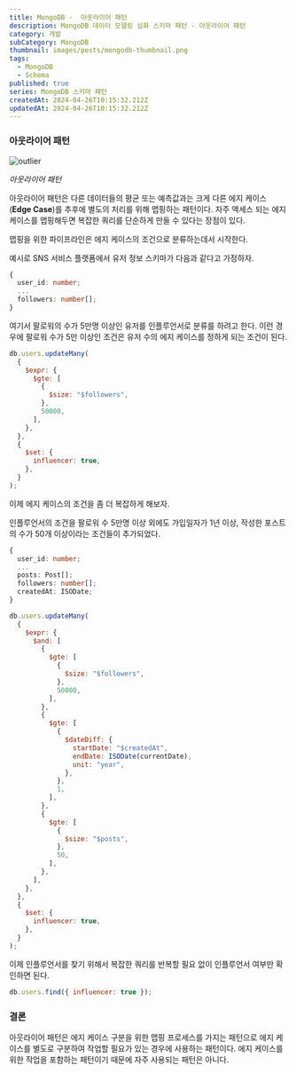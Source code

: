 ```yaml
---
title: MongoDB -  아웃라이어 패턴
description: MongoDB 데이터 모델링 심화 스키마 패턴 - 아웃라이어 패턴
category: 개발
subCategory: MongoDB
thumbnail: images/posts/mongodb-thumbnail.png
tags:
  - MongoDB
  - Schema
published: true
series: MongoDB 스키마 패턴
createdAt: 2024-04-26T10:15:32.212Z
updatedAt: 2024-04-26T10:15:32.212Z
---
```


### 아웃라이어 패턴

![outlier](/images/posts/mongodb-outlier/outlier.png)

_아웃라이어 패턴_

아웃라이어 패턴은 다른 데이터들의 평균 또는 예측값과는 크게 다른 에지 케이스(<strong>Edge Case</strong>)를 추후에 별도의 처리를 위해 맵핑하는 패턴이다. 자주 액세스 되는 에지 케이스를 맵핑해두면 복잡한 쿼리를 단순하게 만들 수 있다는 장점이 있다.

맵핑을 위한 파이프라인은 에지 케이스의 조건으로 분류하는데서 시작한다.

예시로 SNS 서비스 플랫폼에서 유저 정보 스키마가 다음과 같다고 가정하자.

```typescript
{
  user_id: number;
  ...
  followers: number[];
}
```

여기서 팔로워의 수가 5만명 이상인 유저를 인플루언서로 분류를 하려고 한다. 이런 경우에 팔로워 수가 5만 이상인 조건은 유저 수의 에지 케이스를 정하게 되는 조건이 된다.

```javascript
db.users.updateMany(
  {
    $expr: {
      $gte: [
        {
          $size: "$followers",
        },
        50000,
      ],
    },
  },
  {
    $set: {
      influencer: true,
    },
  }
);
```

이제 에지 케이스의 조건을 좀 더 복잡하게 해보자.

인플루언서의 조건을 팔로워 수 5만명 이상 외에도 가입일자가 1년 이상, 작성한 포스트의 수가 50개 이상이라는 조건들이 추가되었다.

```typescript
{
  user_id: number;
  ...
  posts: Post[];
  followers: number[];
  createdAt: ISODate;
}
```

```javascript
db.users.updateMany(
  {
    $expr: {
      $and: [
        {
          $gte: [
            {
              $size: "$followers",
            },
            50000,
          ],
        },
        {
          $gte: [
            {
              $dateDiff: {
                startDate: "$createdAt",
                endDate: ISODate(currentDate),
                unit: "year",
              },
            },
            1,
          ],
        },
        {
          $gte: [
            {
              $size: "$posts",
            },
            50,
          ],
        },
      ],
    },
  },
  {
    $set: {
      influencer: true,
    },
  }
);
```

이제 인플루언서를 찾기 위해서 복잡한 쿼리를 반복할 필요 없이 인플루언서 여부만 확인하면 된다.

```javascript
db.users.find({ influencer: true });
```

### 결론

아웃라이어 패턴은 에지 케이스 구분을 위한 맵핑 프로세스를 가지는 패턴으로 에지 케이스를 별도로 구분하여 작업할 필요가 있는 경우에 사용하는 패턴이다. 에지 케이스를 위한 작업을 포함하는 패턴이기 때문에 자주 사용되는 패턴은 아니다.
